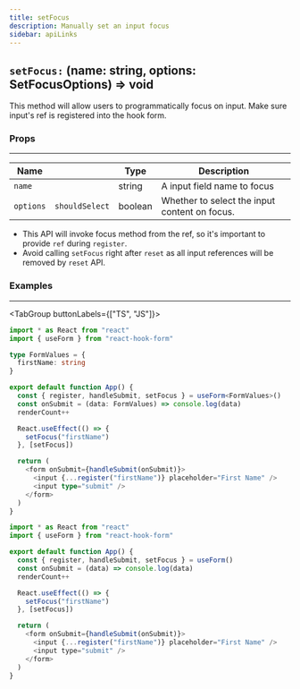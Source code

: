 ```yaml
---
title: setFocus
description: Manually set an input focus
sidebar: apiLinks
---
```


## `setFocus:` <TypeText>(name: string, options: SetFocusOptions) => void</TypeText>

This method will allow users to programmatically focus on input. Make sure input's ref is registered into the hook form.

### Props

---

| Name      |                | Type                         | Description                                   |
| --------- | -------------- | ---------------------------- | --------------------------------------------- |
| `name`    |                | <TypeText>string</TypeText>  | A input field name to focus                   |
| `options` | `shouldSelect` | <TypeText>boolean</TypeText> | Whether to select the input content on focus. |

<Admonition type="important" title="Rules">

- This API will invoke focus method from the ref, so it's important to provide `ref` during `register`.
- Avoid calling `setFocus` right after `reset` as all input references will be removed by `reset` API.

</Admonition>

### Examples

---

<TabGroup buttonLabels={["TS", "JS"]}>

```typescript copy sandbox="https://codesandbox.io/s/setfocus-rolus"
import * as React from "react"
import { useForm } from "react-hook-form"

type FormValues = {
  firstName: string
}

export default function App() {
  const { register, handleSubmit, setFocus } = useForm<FormValues>()
  const onSubmit = (data: FormValues) => console.log(data)
  renderCount++

  React.useEffect(() => {
    setFocus("firstName")
  }, [setFocus])

  return (
    <form onSubmit={handleSubmit(onSubmit)}>
      <input {...register("firstName")} placeholder="First Name" />
      <input type="submit" />
    </form>
  )
}
```

```javascript copy sandbox="https://codesandbox.io/s/setfocus-rolus"
import * as React from "react"
import { useForm } from "react-hook-form"

export default function App() {
  const { register, handleSubmit, setFocus } = useForm()
  const onSubmit = (data) => console.log(data)
  renderCount++

  React.useEffect(() => {
    setFocus("firstName")
  }, [setFocus])

  return (
    <form onSubmit={handleSubmit(onSubmit)}>
      <input {...register("firstName")} placeholder="First Name" />
      <input type="submit" />
    </form>
  )
}
```

</TabGroup>
